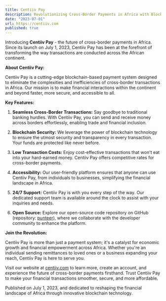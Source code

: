 ```yaml
---
title: Centiiv Pay
description: Revolutionizing Cross-Border Payments in Africa with Blockchain
date: "2023-07-01"
url: https://centiiv.com
published: true
---
```


Introducing **Centiiv Pay** - the future of cross-border payments in Africa. Since its launch on July 1, 2023, Centiiv Pay has been at the forefront of transforming the way transactions are conducted across the African continent.

**About Centiiv Pay:**

Centiiv Pay is a cutting-edge blockchain-based payment system designed to eliminate the complexities and inefficiencies of cross-border transactions in Africa. Our mission is to make financial interactions within the continent and beyond faster, more secure, and accessible to all.

**Key Features:**

1. **Seamless Cross-Border Transactions:** Say goodbye to traditional banking hurdles. With Centiiv Pay, you can send and receive money across borders effortlessly, enabling trade and financial inclusion.

2. **Blockchain Security:** We leverage the power of blockchain technology to ensure the utmost security and transparency in every transaction. Your funds are protected like never before.

3. **Low Transaction Costs:** Enjoy cost-effective transactions that won't eat into your hard-earned money. Centiiv Pay offers competitive rates for cross-border payments.

4. **Accessibility:** Our user-friendly platform ensures that anyone can use Centiiv Pay, from individuals to businesses, simplifying the financial landscape in Africa.

5. **24/7 Support:** Centiiv Pay is with you every step of the way. Our dedicated support team is available around the clock to assist with your inquiries and needs.

6. **Open Source:** Explore our open-source code repository on GitHub (repository: [punteer](https://github.com/punteer)), where we collaborate with the developer community to enhance the platform.

**Join the Revolution:**

Centiiv Pay is more than just a payment system; it's a catalyst for economic growth and financial empowerment across Africa. Whether you're an individual sending remittances to loved ones or a business expanding your reach, Centiiv Pay is here to serve you.

Visit our website at [centiiv.com](https://centiiv.com) to learn more, create an account, and experience the future of cross-border payments firsthand. Trust Centiiv Pay to make your financial transactions smoother, secure, and more affordable.

Published on July 1, 2023, and dedicated to reshaping the financial landscape of Africa through innovative blockchain technology.
